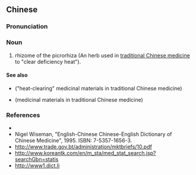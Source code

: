 {{also|胡黄连}}
==Chinese==
{{zh-forms|s=胡黄连|type=12}}

===Pronunciation===
{{zh-pron
|m=húhuánglián
|c=wu4 wong4 lin4
|cat=n
}}

===Noun===
{{zh-noun}}

# rhizome of the picrorhiza (An herb used in [[traditional Chinese medicine]] to "clear deficiency heat").

====See also====
* {{zh-l|清熱藥}} ("heat-clearing" medicinal materials in traditional Chinese medicine)
* {{zh-l|藥材}} (medicinal materials in traditional Chinese medicine)

===References===
* {{pedialite|胡黄连|lang=zh}}
* Nigel Wiseman, "English-Chinese Chinese-English Dictionary of Chinese Medicine", 1995. ISBN: 7-5357-1656-3.
* http://www.trade.gov.bt/administration/mktbriefs/10.pdf
* http://www.koreantk.com/en/m_sta/med_stat_search.jsp?searchGbn=statis
* http://www1.dict.li